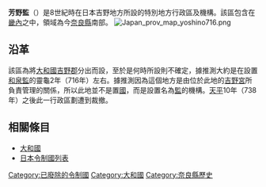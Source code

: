 {{Unreferenced|time=2021-06-19T06:35:11+00:00}}
{{Pathnav|日本令制國列表|畿內|frame=1}}
{{Japanese|芳野監|よしのげん|Yoshino-Gen}}
'''芳野監'''（{{jpn|j=芳野監|hg=よしのげん|rm=Yoshino gen|f=y}}）是8世紀時在日本吉野地方所設的特別地方行政區及機構。該區包含在[[畿內|畿內]]之中，領域為今[[奈良縣|奈良縣]]南部。
[[File:Japan_prov_map_yoshino716.png|thumb]]

==沿革==

該區為將[[大和國|大和國]][[吉野郡|吉野郡]]分出而設，至於是何時所設則不確定，據推測大約是在設置[[和泉國|和泉監]]的靈龜2年（716年）左右。據推測因為這個地方是由位於此地的[[吉野宮|吉野宮]]所負責管理的關係，所以此地並不是置[[令制國|國]]，而是設置名為[[司|監]]的機構。[[天平|天平]]10年（738年）之後此一行政區劃遭到裁撤。

== 相關條目 ==
*[[大和國|大和國]]
*[[日本令制國列表|日本令制國列表]]
{{日本令制國}}

{{DEFAULTSORT:Yoshinogen}}
[[Category:已廢除的令制國|Category:已廢除的令制國]]
[[Category:大和國|Category:大和國]]
[[Category:奈良縣歷史|Category:奈良縣歷史]]